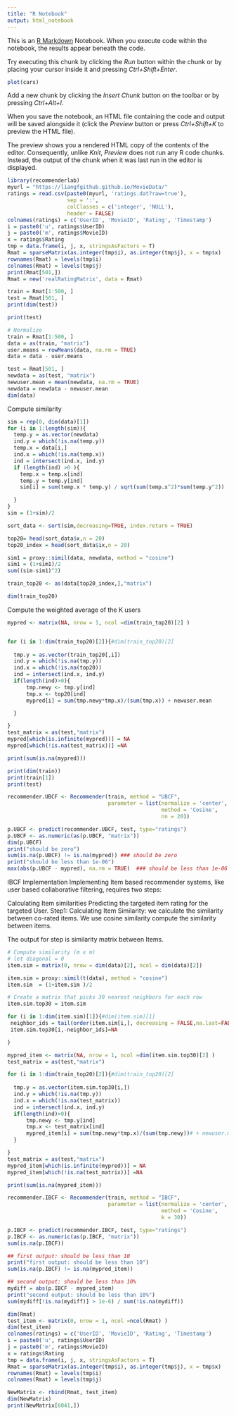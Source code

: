 ```yaml
---
title: "R Notebook"
output: html_notebook
---
```


This is an [R Markdown](http://rmarkdown.rstudio.com) Notebook. When you execute code within the notebook, the results appear beneath the code. 

Try executing this chunk by clicking the *Run* button within the chunk or by placing your cursor inside it and pressing *Ctrl+Shift+Enter*. 

```r
plot(cars)
```

Add a new chunk by clicking the *Insert Chunk* button on the toolbar or by pressing *Ctrl+Alt+I*.

When you save the notebook, an HTML file containing the code and output will be saved alongside it (click the *Preview* button or press *Ctrl+Shift+K* to preview the HTML file).

The preview shows you a rendered HTML copy of the contents of the editor. Consequently, unlike *Knit*, *Preview* does not run any R code chunks. Instead, the output of the chunk when it was last run in the editor is displayed.
```r
library(recommenderlab)
myurl = "https://liangfgithub.github.io/MovieData/"
ratings = read.csv(paste0(myurl, 'ratings.dat?raw=true'), 
                   sep = ':',
                   colClasses = c('integer', 'NULL'), 
                   header = FALSE)
colnames(ratings) = c('UserID', 'MovieID', 'Rating', 'Timestamp')
i = paste0('u', ratings$UserID)
j = paste0('m', ratings$MovieID)
x = ratings$Rating
tmp = data.frame(i, j, x, stringsAsFactors = T)
Rmat = sparseMatrix(as.integer(tmp$i), as.integer(tmp$j), x = tmp$x)
rownames(Rmat) = levels(tmp$i)
colnames(Rmat) = levels(tmp$j)
print(Rmat[501,])
Rmat = new('realRatingMatrix', data = Rmat)

train = Rmat[1:500, ]
test = Rmat[501, ]
print(dim(test))
```
```r
print(test)
```


```r
# Normalize
train = Rmat[1:500, ]
data = as(train, "matrix")
user.means = rowMeans(data, na.rm = TRUE)
data = data - user.means

test = Rmat[501, ]
newdata = as(test, "matrix")
newuser.mean = mean(newdata, na.rm = TRUE)
newdata = newdata - newuser.mean
dim(data)
```
Compute similarity

```r
sim = rep(0, dim(data)[1])
for (i in 1:length(sim)){
  temp.y = as.vector(newdata)
  ind.y = which(!is.na(temp.y))
  temp.x = data[i,]
  ind.x = which(!is.na(temp.x))
  ind = intersect(ind.x, ind.y)
  if (length(ind) >0 ){
    temp.x = temp.x[ind]
    temp.y = temp.y[ind]
    sim[i] = sum(temp.x * temp.y) / sqrt(sum(temp.x^2)*sum(temp.y^2))

  }
}
sim = (1+sim)/2

sort_data <- sort(sim,decreasing=TRUE, index.return = TRUE)

top20= head(sort_data$x,n = 20)
top20_index = head(sort_data$ix,n = 20)


```

```r
sim1 = proxy::simil(data, newdata, method = "cosine")
sim1 = (1+sim1)/2
sum((sim-sim1)^2)


```

```r
train_top20 <- as(data[top20_index,],"matrix")

dim(train_top20)

```



Compute the weighted average of the K users
```r

mypred <- matrix(NA, nrow = 1, ncol =dim(train_top20)[2] )


for (i in 1:dim(train_top20)[2]){#dim(train_top20)[2]
  
  tmp.y = as.vector(train_top20[,i])
  ind.y = which(!is.na(tmp.y))
  ind.x = which(!is.na(top20))
  ind = intersect(ind.x, ind.y)
  if(length(ind)>0){
      tmp.newy <- tmp.y[ind]
      tmp.x <- top20[ind]
      mypred[i] = sum(tmp.newy*tmp.x)/(sum(tmp.x)) + newuser.mean

  }   

}
test_matrix = as(test,"matrix")
mypred[which(is.infinite(mypred))] = NA
mypred[which(!is.na(test_matrix))] =NA

print(sum(is.na(mypred)))

```
```r
print(dim(train))
print(train[1])
print(test)
```

```r
recommender.UBCF <- Recommender(train, method = "UBCF",
                                parameter = list(normalize = 'center', 
                                                 method = 'Cosine', 
                                                 nn = 20))

p.UBCF <- predict(recommender.UBCF, test, type="ratings")
p.UBCF <- as.numeric(as(p.UBCF, "matrix"))
dim(p.UBCF)
print("should be zero")
sum(is.na(p.UBCF) != is.na(mypred)) ### should be zero
print("should be less than 1e-06")
max(abs(p.UBCF - mypred), na.rm = TRUE)  ### should be less than 1e-06
```


IBCF Implementation
Implementing Item based recommender systems, like user based collaborative filtering, requires two steps:

Calculating Item similarities
Predicting the targeted item rating for the targeted User.
Step1: Calculating Item Similarity: we calculate the similarity between co-rated items. We use cosine similarity compute the similarity between items.

The output for step is similarity matrix between Items.

```r
# Compute similarity (m x m)
# let diagonal = 0
item.sim = matrix(0, nrow = dim(data)[2], ncol = dim(data)[2])


```

```r
item.sim = proxy::simil(t(data), method = "cosine")
item.sim  = (1+item.sim )/2

```


```r

# Create a matrix that picks 30 nearest neighbors for each row
item.sim.top30 = item.sim

for (i in 1:dim(item.sim)[1]){#dim(item.sim)[1]
 neighbor_ids = tail(order(item.sim[i,], decreasing = FALSE,na.last=FALSE), 30)
 item.sim.top30[i,-neighbor_ids]=NA

}

```
```r

mypred_item <- matrix(NA, nrow = 1, ncol =dim(item.sim.top30)[2] )
test_matrix = as(test,"matrix")

for (i in 1:dim(train_top20)[2]){#dim(train_top20)[2]
  
  tmp.y = as.vector(item.sim.top30[i,])
  ind.y = which(!is.na(tmp.y))
  ind.x = which(!is.na(test_matrix))
  ind = intersect(ind.x, ind.y)
  if(length(ind)>0){
      tmp.newy <- tmp.y[ind]
      tmp.x <- test_matrix[ind]
      mypred_item[i] = sum(tmp.newy*tmp.x)/(sum(tmp.newy))# + newuser.mean
  }   

}
test_matrix = as(test,"matrix")
mypred_item[which(is.infinite(mypred))] = NA
mypred_item[which(!is.na(test_matrix))] =NA

print(sum(is.na(mypred_item)))
```

```r
recommender.IBCF <- Recommender(train, method = "IBCF",
                                parameter = list(normalize = 'center', 
                                                 method = 'Cosine', 
                                                 k = 30))

p.IBCF <- predict(recommender.IBCF, test, type="ratings")
p.IBCF <- as.numeric(as(p.IBCF, "matrix"))
sum(is.na(p.IBCF))

## first output: should be less than 10
print("first output: should be less than 10")
sum(is.na(p.IBCF) != is.na(mypred_item))  

## second output: should be less than 10%
mydiff = abs(p.IBCF - mypred_item)
print("second output: should be less than 10%")
sum(mydiff[!is.na(mydiff)] > 1e-6) / sum(!is.na(mydiff)) 
```

```r
dim(Rmat)
test_item <- matrix(0, nrow = 1, ncol =ncol(Rmat) )
dim(test_item)
colnames(ratings) = c('UserID', 'MovieID', 'Rating', 'Timestamp')
i = paste0('u', ratings$UserID)
j = paste0('m', ratings$MovieID)
x = ratings$Rating
tmp = data.frame(i, j, x, stringsAsFactors = T)
Rmat = sparseMatrix(as.integer(tmp$i), as.integer(tmp$j), x = tmp$x)
rownames(Rmat) = levels(tmp$i)
colnames(Rmat) = levels(tmp$j)

NewMatrix <- rbind(Rmat, test_item)
dim(NewMatrix)
print(NewMatrix[6041,])
```

